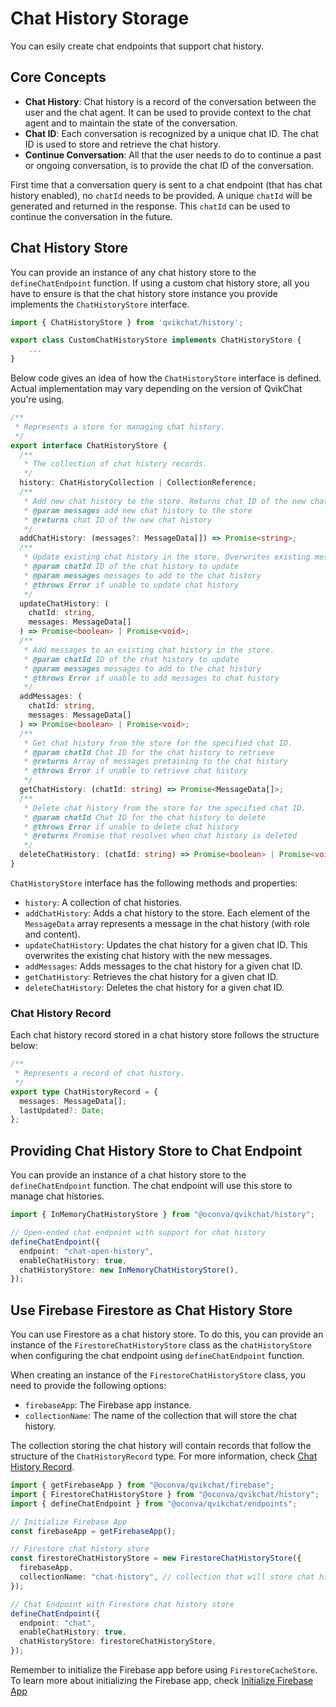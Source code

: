 # Chat History Storage

You can esily create chat endpoints that support chat history.

## Core Concepts

- **Chat History**: Chat history is a record of the conversation between the user and the chat agent. It can be used to provide context to the chat agent and to maintain the state of the conversation.
- **Chat ID**: Each conversation is recognized by a unique chat ID. The chat ID is used to store and retrieve the chat history.
- **Continue Conversation**: All that the user needs to do to continue a past or ongoing conversation, is to provide the chat ID of the conversation.

First time that a conversation query is sent to a chat endpoint (that has chat history enabled), no `chatId` needs to be provided. A unique `chatId` will be generated and returned in the response. This `chatId` can be used to continue the conversation in the future.

## Chat History Store

You can provide an instance of any chat history store to the `defineChatEndpoint` function. If using a custom chat history store, all you have to ensure is that the chat history store instance you provide implements the `ChatHistoryStore` interface.

```typescript copy
import { ChatHistoryStore } from 'qvikchat/history';

export class CustomChatHistoryStore implements ChatHistoryStore {
    ...
}
```

Below code gives an idea of how the `ChatHistoryStore` interface is defined. Actual implementation may vary depending on the version of QvikChat you're using.

```typescript copy
/**
 * Represents a store for managing chat history.
 */
export interface ChatHistoryStore {
  /**
   * The collection of chat history records.
   */
  history: ChatHistoryCollection | CollectionReference;
  /**
   * Add new chat history to the store. Returns chat ID of the new chat history.
   * @param messages add new chat history to the store
   * @returns chat ID of the new chat history
   */
  addChatHistory: (messages?: MessageData[]) => Promise<string>;
  /**
   * Update existing chat history in the store. Overwrites existing messages with new messages.
   * @param chatId ID of the chat history to update
   * @param messages messages to add to the chat history
   * @throws Error if unable to update chat history
   */
  updateChatHistory: (
    chatId: string,
    messages: MessageData[]
  ) => Promise<boolean> | Promise<void>;
  /**
   * Add messages to an existing chat history in the store.
   * @param chatId ID of the chat history to update
   * @param messages messages to add to the chat history
   * @throws Error if unable to add messages to chat history
   */
  addMessages: (
    chatId: string,
    messages: MessageData[]
  ) => Promise<boolean> | Promise<void>;
  /**
   * Get chat history from the store for the specified chat ID.
   * @param chatId Chat ID for the chat history to retrieve
   * @returns Array of messages pretaining to the chat history
   * @throws Error if unable to retrieve chat history
   */
  getChatHistory: (chatId: string) => Promise<MessageData[]>;
  /**
   * Delete chat history from the store for the specified chat ID.
   * @param chatId Chat ID for the chat history to delete
   * @throws Error if unable to delete chat history
   * @returns Promise that resolves when chat history is deleted
   */
  deleteChatHistory: (chatId: string) => Promise<boolean> | Promise<void>;
}
```

`ChatHistoryStore` interface has the following methods and properties:

- `history`: A collection of chat histories.
- `addChatHistory`: Adds a chat history to the store. Each element of the `MessageData` array represents a message in the chat history (with role and content).
- `updateChatHistory`: Updates the chat history for a given chat ID. This overwrites the existing chat history with the new messages.
- `addMessages`: Adds messages to the chat history for a given chat ID.
- `getChatHistory`: Retrieves the chat history for a given chat ID.
- `deleteChatHistory`: Deletes the chat history for a given chat ID.

### Chat History Record

Each chat history record stored in a chat history store follows the structure below:

```typescript copy
/**
 * Represents a record of chat history.
 */
export type ChatHistoryRecord = {
  messages: MessageData[];
  lastUpdated?: Date;
};
```

## Providing Chat History Store to Chat Endpoint

You can provide an instance of a chat history store to the `defineChatEndpoint` function. The chat endpoint will use this store to manage chat histories.

```typescript copy
import { InMemoryChatHistoryStore } from "@oconva/qvikchat/history";

// Open-ended chat endpoint with support for chat history
defineChatEndpoint({
  endpoint: "chat-open-history",
  enableChatHistory: true,
  chatHistoryStore: new InMemoryChatHistoryStore(),
});
```

## Use Firebase Firestore as Chat History Store

You can use Firestore as a chat history store. To do this, you can provide an instance of the `FirestoreChatHistoryStore` class as the `chatHistoryStore` when configuring the chat endpoint using `defineChatEndpoint` function.

When creating an instance of the `FirestoreChatHistoryStore` class, you need to provide the following options:

- `firebaseApp`: The Firebase app instance.
- `collectionName`: The name of the collection that will store the chat history.

The collection storing the chat history will contain records that follow the structure of the `ChatHistoryRecord` type. For more information, check [Chat History Record](#chat-history-record).

```typescript copy
import { getFirebaseApp } from "@oconva/qvikchat/firebase";
import { FirestoreChatHistoryStore } from "@oconva/qvikchat/history";
import { defineChatEndpoint } from "@oconva/qvikchat/endpoints";

// Initialize Firebase App
const firebaseApp = getFirebaseApp();

// Firestore chat history store
const firestoreChatHistoryStore = new FirestoreChatHistoryStore({
  firebaseApp,
  collectionName: "chat-history", // collection that will store chat history
});

// Chat Endpoint with Firestore chat history store
defineChatEndpoint({
  endpoint: "chat",
  enableChatHistory: true,
  chatHistoryStore: firestoreChatHistoryStore,
});
```

Remember to initialize the Firebase app before using `FirestoreCacheStore`. To learn more about initializing the Firebase app, check [Initialize Firebase App](/integrations/firebase#initialize-firebase-app)
